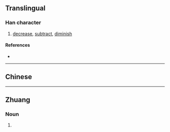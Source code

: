 {{also|減}}
{{character info}}
==Translingual==

===Han character===
{{Han char|rn=15|rad=冫|as=09|sn=11|four=|canj=IMIHR|ids=⿰冫咸}}

# [[decrease]], [[subtract]], [[diminish]]

====References====
* {{Han ref|kx=0133.020|dkj=01675|dj=0297.070|hdz=10299.180|uh=51CF|ud=20943}}

----

==Chinese==
{{zh-see|減}}

----

==Zhuang==

===Noun===
{{za-head|noun}}

# {{za-sawndip form of|gemj||cheek (of face)}}